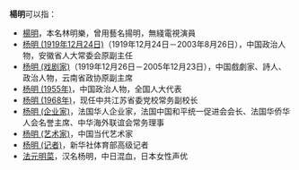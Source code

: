 '''楊明'''可以指：
* [[楊明|楊明]]，本名林明樂，曾用藝名揚明，無綫電視演員
* [[杨明_(1919年12月24日)|杨明 (1919年12月24日)]]（1919年12月24日－2003年8月26日），中国政治人物，安徽省人大常委会原副主任
* [[杨明_(戏剧家)|杨明 (戏剧家)]]（1919年12月26日－2005年12月23日），中国戲劇家、詩人、政治人物，云南省政协原副主席
* [[杨明_(1955年)|杨明 (1955年)]]，中国政治人物，全国人大代表
* [[杨明_(1968年)|杨明 (1968年)]]，现任中共江苏省委党校常务副校长
* [[杨明_(企业家)|杨明 (企业家)]]，法国华人企业家，法国中国和平统一促进会会长、法国华侨华人会名誉主席、中华海外联谊会常务理事
* [[杨明_(艺术家)|杨明 (艺术家)]]，中国当代艺术家
* [[杨明_(记者)|杨明 (记者)]]，新华社体育部高级记者
* [[法元明菜|法元明菜]]，汉名杨明，中日混血，日本女性声优
{{Disambiguation|M|Cat=二字楊姓人名消歧義}}